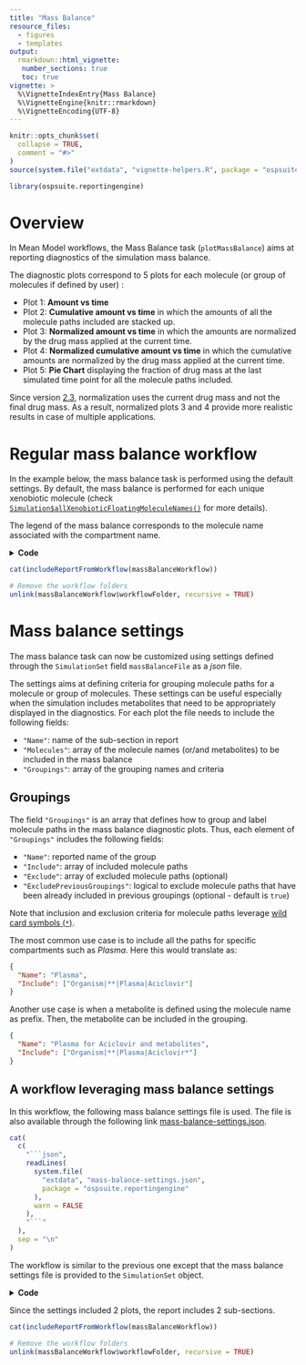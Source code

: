 ```yaml
---
title: "Mass Balance"
resource_files:
  - figures
  - templates
output: 
  rmarkdown::html_vignette:
   number_sections: true
   toc: true
vignette: >
  %\VignetteIndexEntry{Mass Balance}
  %\VignetteEngine{knitr::rmarkdown}
  %\VignetteEncoding{UTF-8}
---
```


```r
knitr::opts_chunk$set(
  collapse = TRUE,
  comment = "#>"
)
source(system.file("extdata", "vignette-helpers.R", package = "ospsuite.reportingengine"))
```

```r
library(ospsuite.reportingengine)
```

# Overview

In Mean Model workflows, the Mass Balance task (`plotMassBalance`) aims at reporting diagnostics of the simulation mass balance.

The diagnostic plots correspond to 5 plots for each molecule (or group of molecules if defined by user) :

- Plot 1: **Amount vs time**
- Plot 2: **Cumulative amount vs time** in which the amounts of all the molecule paths included are stacked up.
- Plot 3: **Normalized amount vs time** in which the amounts are normalized by the drug mass applied at the current time.
- Plot 4: **Normalized cumulative amount vs time** in which the cumulative amounts are normalized by the drug mass applied at the current time.
- Plot 5: **Pie Chart** displaying the fraction of drug mass at the last simulated time point for all the molecule paths included.

Since version [2.3](../news/index.html#ospsuitereportingengine-23), normalization uses the current drug mass and not the final drug mass.
As a result, normalized plots 3 and 4 provide more realistic results in case of multiple applications.

# Regular mass balance workflow 

In the example below, the mass balance task is performed using the default settings.
By default, the mass balance is performed for each unique xenobiotic molecule (check [`Simulation$allXenobioticFloatingMoleculeNames()`](https://www.open-systems-pharmacology.org/OSPSuite-R/reference/Simulation.html#method-Simulation-allXenobioticFloatingMoleculeNames) for more details).

The legend of the mass balance corresponds to the molecule name associated with the compartment name.

<details>
<summary> __Code__ </summary>

```r
# Define file paths for pkml simulation
simulationFile <- system.file("extdata", "Aciclovir.pkml", package = "ospsuite.reportingengine")

simulationSet <- SimulationSet$new(
  simulationSetName = "Aciclovir",
  simulationFile = simulationFile
)
massBalanceWorkflow <- MeanModelWorkflow$new(
  simulationSets = simulationSet,
  workflowFolder = "Mass-Balance-Workflow"
)

massBalanceWorkflow$inactivateTasks(massBalanceWorkflow$getAllTasks())
massBalanceWorkflow$activateTasks("plotMassBalance")
massBalanceWorkflow$runWorkflow()
```

</details>


```r
cat(includeReportFromWorkflow(massBalanceWorkflow))
```

```r
# Remove the workflow folders
unlink(massBalanceWorkflow$workflowFolder, recursive = TRUE)
```


# Mass balance settings

The mass balance task can now be customized using settings defined through the `SimulationSet` field `massBalanceFile` as a *json* file.

The settings aims at defining criteria for grouping molecule paths for a molecule or group of molecules. 
These settings can be useful especially when the simulation includes metabolites that need to be appropriately displayed in the diagnostics.
For each plot the file needs to include the following fields:

- `"Name"`: name of the sub-section in report
- `"Molecules"`: array of the molecule names (or/and metabolites) to be included in the mass balance
- `"Groupings"`: array of the grouping names and criteria

## Groupings

The field `"Groupings"` is an array that defines how to group and label molecule paths in the mass balance diagnostic plots.
Thus, each element of `"Groupings"` includes the following fields:

- `"Name"`: reported name of the group
- `"Include"`: array of included molecule paths
- `"Exclude"`: array of excluded molecule paths (optional)
- `"ExcludePreviousGroupings"`: logical to exclude molecule paths that have been already included in previous groupings (optional - default is `true`)

Note that inclusion and exclusion criteria for molecule paths leverage [wild card symbols (`*`)](https://www.open-systems-pharmacology.org/OSPSuite-R/articles/load-get.html#accessing-entities-of-the-model-and-their-properties---the-path-concept).

The most common use case is to include all the paths for specific compartments such as  *Plasma*. Here this would translate as:

```json
{
  "Name": "Plasma",
  "Include": ["Organism|**|Plasma|Aciclovir"]
}
```

Another use case is when a metabolite is defined using the molecule name as prefix.
Then, the metabolite can be included in the grouping.

```json
{
  "Name": "Plasma for Aciclovir and metabolites", 
  "Include": ["Organism|**|Plasma|Aciclovir*"]
}
```

## A workflow leveraging mass balance settings

In this workflow, the following mass balance settings file is used.
The file is also available through the following link [mass-balance-settings.json](templates/mass-balance-settings.json).

```r
cat(
  c(
    "```json",
    readLines(
      system.file(
        "extdata", "mass-balance-settings.json",
        package = "ospsuite.reportingengine"
      ),
      warn = FALSE
    ),
    "```"
  ),
  sep = "\n"
)
```

The workflow is similar to the previous one except that the mass balance settings file is provided to the `SimulationSet` object.

<details>
<summary> __Code__ </summary>

```r
simulationFile <- system.file("extdata", "Aciclovir.pkml", package = "ospsuite.reportingengine")
massBalanceFile <- system.file("extdata", "mass-balance-settings.json", package = "ospsuite.reportingengine")

simulationSet <- SimulationSet$new(
  simulationSetName = "Aciclovir",
  simulationFile = simulationFile,
  massBalanceFile = massBalanceFile
)
massBalanceWorkflow <- MeanModelWorkflow$new(
  simulationSets = simulationSet,
  workflowFolder = "Mass-Balance-Workflow"
)

massBalanceWorkflow$inactivateTasks(massBalanceWorkflow$getAllTasks())
massBalanceWorkflow$activateTasks("plotMassBalance")
massBalanceWorkflow$runWorkflow()
```

</details>


Since the settings included 2 plots, the report includes 2 sub-sections.

```r
cat(includeReportFromWorkflow(massBalanceWorkflow))
```

```r
# Remove the workflow folders
unlink(massBalanceWorkflow$workflowFolder, recursive = TRUE)
```

